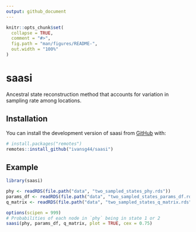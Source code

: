 ```yaml
---
output: github_document
---
```


<!-- README.md is generated from README.Rmd. Please edit that file -->

```r
knitr::opts_chunk$set(
  collapse = TRUE,
  comment = "#>",
  fig.path = "man/figures/README-",
  out.width = "100%"
)
```

# saasi

<!-- badges: start -->
<!-- badges: end -->

Ancestral state reconstruction method that accounts for variation in sampling
rate among locations.

## Installation

You can install the development version of saasi from
[GitHub](https://github.com/) with:

``` r
# install.packages("remotes")
remotes::install_github("ivansg44/saasi")
```

## Example

```r
library(saasi)

phy <- readRDS(file.path("data", "two_sampled_states_phy.rds"))
params_df <- readRDS(file.path("data", "two_sampled_states_params_df.rds"))
q_matrix <- readRDS(file.path("data", "two_sampled_states_q_matrix.rds"))

options(scipen = 999)
# Probabilities of each node in `phy` being in state 1 or 2
saasi(phy, params_df, q_matrix, plot = TRUE, cex = 0.75)
```
